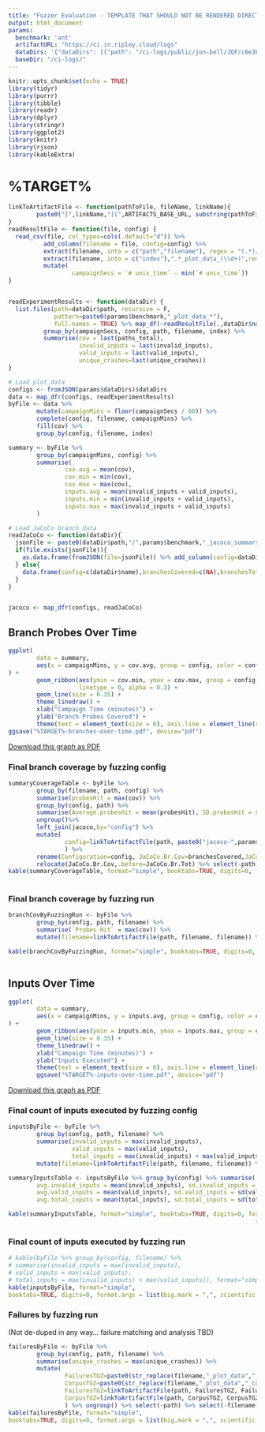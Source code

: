```yaml
---
title: "Fuzzer Evaluation - TEMPLATE THAT SHOULD NOT BE RENDERED DIRECTLY EXCEPT FOR DEV"
output: html_document
params:
  benchmark: 'ant'
  artifactURL: "https://ci.in.ripley.cloud/logs"
  dataDirs: '{"dataDirs": [{"path": "/ci-logs/public/jon-bell/JQF/c6e3b2417931d479104f59065da8ea85c7d07f31/Smoke test evaluation - 10 minutes, 5 trials/1604218427/2/artifacts", "name": "dummy-debug-ignore-this"}, {"name": "fast-collision-free-coverage", "path": "/ci-logs/public/jon-bell/JQF/cb70af65d5c0ac1a084c318c2b7260d6710d4ce9/Smoke test evaluation - 10 minutes, 5 trials/1607328380/1/artifacts"}, {"name": "reporting-ci", "path": "/ci-logs/public/jon-bell/JQF/8468ed5f28da5c3d79f85a1a0bcc8d8a8e7ccbd9/Smoke test evaluation - 10 minutes, 5 trials/1604384300/1/artifacts"}]}'
  baseDir: "/ci-logs/"
---
```


```r
knitr::opts_chunk$set(echo = TRUE)
library(tidyr)
library(purrr)
library(tibble)
library(readr)
library(dplyr)
library(stringr)
library(ggplot2)
library(knitr)
library(rjson)
library(kableExtra)
```

# %TARGET%
```r
linkToArtifactFile <- function(pathToFile, fileName, linkName){
        paste0("[",linkName,"](",ARTIFACTS_BASE_URL, substring(pathToFile,nchar(params$baseDir)),"/",fileName,")")
}
readResultFile <- function(file, config) {
  read_csv(file, col_types=cols(.default="d")) %>%
          add_column(filename = file, config=config) %>%
          extract(filename, into = c("path","filename"), regex = "(.*)/([^/]*_plot_data.*)") %>%
          extract(filename, into = c("index"),".*_plot_data_(\\d+)",remove=FALSE)%>%
          mutate(
                  campaignSecs = `# unix_time` - min(`# unix_time`))
}


readExperimentResults <- function(dataDir) {
  list.files(path=dataDir$path, recursive = F,
             pattern=paste0(params$benchmark,"_plot_data_*"),
             full.names = TRUE) %>% map_df(~readResultFile(.,dataDir$name)) %>%
          group_by(campaignSecs, config, path, filename, index) %>%
          summarise(cov = last(paths_total),
                    invalid_inputs = last(invalid_inputs),
                    valid_inputs = last(valid_inputs),
                    unique_crashes=last(unique_crashes))
}

# Load plot_data
configs <- fromJSON(params$dataDirs)$dataDirs
data <- map_dfr(configs, readExperimentResults)
byFile <- data %>%
        mutate(campaignMins = floor(campaignSecs / 60)) %>%
        complete(config, filename, campaignMins) %>%
        fill(cov) %>%
        group_by(config, filename, index)

summary <- byFile %>%
        group_by(campaignMins, config) %>%
        summarise(
                cov.avg = mean(cov),
                cov.min = min(cov),
                cov.max = max(cov),
                inputs.avg = mean(invalid_inputs + valid_inputs),
                inputs.min = min(invalid_inputs + valid_inputs),
                inputs.max = max(invalid_inputs + valid_inputs)
        )

# Load JaCoCo branch data
readJaCoCo <- function(dataDir){
  jsonFile <- paste0(dataDir$path,"/",params$benchmark,"_jacoco_summary.json")
  if(file.exists(jsonFile)){
    as.data.frame(fromJSON(file=jsonFile)) %>% add_column(config=dataDir$name)
  } else{
    data.frame(config=c(dataDir$name),branchesCovered=c(NA),branchesTotal=c(NA))
  }
}


jacoco <- map_dfr(configs, readJaCoCo)
```

## Branch Probes Over Time

```r
ggplot(
        data = summary,
        aes(x = campaignMins, y = cov.avg, group = config, color = config)
) +
        geom_ribbon(aes(ymin = cov.min, ymax = cov.max, group = config, fill = config),
                    linetype = 0, alpha = 0.3) +
        geom_line(size = 0.35) +
        theme_linedraw() +
        xlab("Campaign Time (minutes)") +
        ylab("Branch Probes Covered") +
        theme(text = element_text(size = 6), axis.line = element_line(colour = "black", size = 0.01)) 
ggsave("%TARGET%-branches-over-time.pdf", device="pdf")
```

[Download this graph as PDF](%SITE_BASE_URL%%TARGET%-branches-over-time.pdf)

### Final branch coverage by fuzzing config
```r
summaryCoverageTable <- byFile %>%
        group_by(filename, path, config) %>%
        summarise(probesHit = max(cov)) %>%
        group_by(config, path) %>%
        summarise(Average.probesHit = mean(probesHit), SD.probesHit = sd(probesHit)) %>%
        ungroup()%>%
        left_join(jacoco,by="config") %>%
        mutate(
                config=linkToArtifactFile(path, paste0("jacoco-",params$benchmark,"/"), config)
                ) %>%
        rename(Configuration=config, JaCoCo.Br.Cov=branchesCovered,JaCoCo.Br.Tot=branchesTotal)  %>%
        relocate(JaCoCo.Br.Cov,.before=JaCoCo.Br.Tot) %>% select(-path)
kable(summaryCoverageTable, format="simple", booktabs=TRUE, digits=0, format.args = list(big.mark = ",",
                                                                        scientific = FALSE)) 
```

### Final branch coverage by fuzzing run
```r
branchCovByFuzzingRun <- byFile %>%
        group_by(config, path, filename) %>%
        summarise(`Probes Hit` = max(cov)) %>%
        mutate(filename=linkToArtifactFile(path, filename, filename)) %>% ungroup() %>% select(-path)

kable(branchCovByFuzzingRun, format="simple", booktabs=TRUE, digits=0, format.args = list(big.mark = ",",
                                                                         scientific = FALSE))
```


## Inputs Over Time
```r

ggplot(
        data = summary,
        aes(x = campaignMins, y = inputs.avg, group = config, color = config)
) +
        geom_ribbon(aes(ymin = inputs.min, ymax = inputs.max, group = config, fill = config), linetype = 0, alpha = 0.3) +
        geom_line(size = 0.35) +
        theme_linedraw() +
        xlab("Campaign Time (minutes)") +
        ylab("Inputs Executed") +
        theme(text = element_text(size = 6), axis.line = element_line(colour = "black", size = 0.01))
        ggsave("%TARGET%-inputs-over-time.pdf", device="pdf")
```

[Download this graph as PDF](%SITE_BASE_URL%%TARGET%-inputs-over-time.pdf)


### Final count of inputs executed by fuzzing config
```r
inputsByFile <- byFile %>%
        group_by(config, path, filename) %>%
        summarise(invalid_inputs = max(invalid_inputs),
                  valid_inputs = max(valid_inputs),
                  total_inputs = max(invalid_inputs) + max(valid_inputs)) %>%
        mutate(filename=linkToArtifactFile(path, filename, filename)) %>% ungroup() %>% select(-path)

summaryInputsTable <- inputsByFile %>% group_by(config) %>% summarise(
        avg.invalid_inputs = mean(invalid_inputs), sd.invalid_inputs = sd(invalid_inputs),
        avg.valid_inputs = mean(valid_inputs), sd.valid_inputs = sd(valid_inputs),
        avg.total_inputs = mean(total_inputs), sd.total_inputs = sd(total_inputs))

kable(summaryInputsTable, format="simple", booktabs=TRUE, digits=0, format.args = list(big.mark = ",",
                                                                      scientific = FALSE)) 
```

### Final count of inputs executed by fuzzing run
```r
# kable(byFile %>% group_by(config, filename) %>% 
# summarise(invalid_inputs = max(invalid_inputs), 
# valid_inputs = max(valid_inputs), 
# total_inputs = max(invalid_inputs) + max(valid_inputs)), format="simple",
kable(inputsByFile, format="simple",
booktabs=TRUE, digits=0, format.args = list(big.mark = ",", scientific = FALSE))
```

### Failures by fuzzing run

(Not de-duped in any way... failure matching and analysis TBD)
```r
failuresByFile <- byFile %>%
        group_by(config, path, filename) %>%
        summarise(unique_crashes = max(unique_crashes)) %>%
        mutate(
                FailuresTGZ=paste0(str_replace(filename,"_plot_data","_failures"),".tgz"),
                CorpusTGZ=paste0(str_replace(filename,"_plot_data","_corpus"),".tgz"),
                FailuresTGZ=linkToArtifactFile(path, FailuresTGZ, FailuresTGZ),
                CorpusTGZ=linkToArtifactFile(path, CorpusTGZ, CorpusTGZ)
                ) %>% ungroup() %>% select(-path) %>% select(-filename)
kable(failuresByFile, format="simple",
booktabs=TRUE, digits=0, format.args = list(big.mark = ",", scientific = FALSE))

```